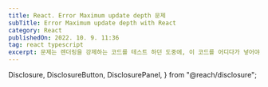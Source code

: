 ```yaml
---
title: React. Error Maximum update depth 문제
subTitle: Error Maximum update depth with React
category: React
publishedOn: 2022. 10. 9. 11:36
tag: react typescript
excerpt: 문제는 렌더링을 강제하는 코드를 테스트 하던 도중에, 이 코드를 어디다가 넣어야 내가 원하는 것처럼 동작을 할 지 그게 문제였다. 그런데, 제대로 동작을 하리라고 생각했던 곳에 넣었는데도 해결은 커녕 Maximum update depth 문제가 생겼다. 물론 이렇게 해서 나온 문제였으나 (근본적으로 이것이 문제가 아니라서 해결이라고 하기에도 뭐하지만) 이런 오류가 난 김에 이 문제에 대해서 생각해 보게 되었다.
---
```



  Disclosure,
  DisclosureButton,
  DisclosurePanel,
} from "@reach/disclosure";

<Meta title="React. Error Maximum update depth 문제" />

<Title
  title={"React. Error Maximum update depth 문제"}
  subTitle={"Error Maximum update depth with React"}
  date={"2022. 10. 9. 11:36"}
/>

#### **Problem**:

문제는 렌더링을 강제하는 코드를 테스트 하던 도중에, 이 코드를 어디다가 넣어야 내가 원하는 것처럼 동작을 할 지 그게 문제였다. 그런데, 제대로 동작을 하리라고 생각했던 곳에 넣었는데도 해결은 커녕 _**Maximum update depth**_ 문제가 생겼다. 물론 이렇게 해서 나온 문제였으나 (근본적으로 이것이 문제가 아니라서 해결이라고 하기에도 뭐하지만) 이런 오류가 난 김에 이 문제에 대해서 생각해 보게 되었다.

글을 찾아보다 보니, 나도 항상 궁금했었다. **onClick={() => EventFunc(a)}** 항상 이벤트를 쓸 때에는 () => 요런 형식이 한 번 더 들어가서 쓰고 있는데 왜 그런가에 대한 의문... 그냥 **onClick = {onClick}**처럼 **onClick={**EventFunc**(a)}**라고 하면 안되는건가? 물론 안되는 건 알고 있었는데 왜 안되는지에 관해서는 궁금해져서 글을 좀 더 읽어보았다.

#### **Solve:**

위의 예시 EventFunc과 같이 **매개 변수가 들어가는 함수를 **onClick={**EventFunc**(a)}\***\* 이런 방식으로 처리한다면 제일 먼저 함수를 부르고 나서 > 렌더링 > 다시 함수를 부르고 > 렌더링 > 이러는 계속 무한 반복의 현상이 일어나게 된다. 언젠가 기억을 해 보면 저렇게 사용을 했을 경우 무한 루프가 발생한다는 오류도 떴었던 것 같다. \_**<Error: Maximum update depth exceeded. \>\*\*\_ 이것이다.

요약해서 말하면 {}블럭안에 함수명 + ()을 하게 된다면 그냥 **호출을 의미**하게 된다. 따라서 이와 같이 매개 변수가 필요한 함수는 **onClick={() => EventFunc(a)}** 이렇게 쓰는 것이 맞다고 한다.
